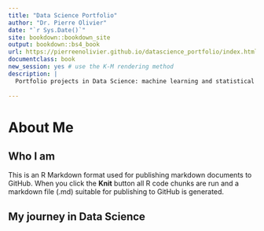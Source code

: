 ```yaml
--- 
title: "Data Science Portfolio"
author: "Dr. Pierre Olivier"
date: "`r Sys.Date()`"
site: bookdown::bookdown_site
output: bookdown::bs4_book
url: https://pierreenolivier.github.io/datascience_portfolio/index.html
documentclass: book
new_session: yes # use the K-M rendering method
description: |
  Portfolio projects in Data Science: machine learning and statistical inference
    
---
```


# About Me

## Who I am

This is an R Markdown format used for publishing markdown documents to GitHub. When you click the **Knit** button all R code chunks are run and a markdown file (.md) suitable for publishing to GitHub is generated.

## My journey in Data Science
